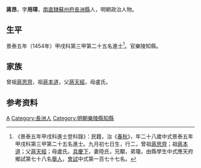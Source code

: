 {{明清人物信息框
| 姓名 = 蔣昂
| 原名 =
| 圖片名稱= 
| 圖片大小 =
| 圖片說明 = 
| 最高職務 =
| 國家 = 大明 
| 爵位 =
| 籍貫 = [[南直隸|南直隸]][[蘇州府|蘇州府]][[長洲縣|長洲縣]]
| 族裔 = 
| 旗籍 = 
| 字號 = 字用璋
| 諡號 =
| 出生日期 = 生年不詳
| 出生地點 =
| 逝世日期 = 卒年不詳
| 逝世地點 =
| 墓葬 =
| 配偶 = 陸氏
| 親屬 = 
| 出身 =
* 景泰五年甲戌科同進士出身
| 經歷 =
| 著作 =  
}}

'''蔣昂'''{{BD|？||？||}}，字'''用璋'''，[[南直隸|南直隸]][[蘇州府|蘇州府]][[長洲縣|長洲縣]]人，明朝政治人物。

==生平==
景泰五年（1454年）甲戌科第三甲第二十五名進士<ref>《景泰五年甲戌科進士登科錄》：民籍，治《[[春秋|春秋]]》，年二十八歲中式景泰五年甲戌科第三甲第二十五名進士。九月初七日生，行二，曾祖[[蔣思齊|蔣思齊]]；祖[[蔣本道|蔣本道]]；父[[蔣天經|蔣天經]]；母盧氏。[[具慶下|具慶下]]，妻陸氏，兄顒，弟瓊。由縣學生中式應天府鄉試第七十八名[[舉人|舉人]]，[[會試|會試]]中式第一百七十七名。</ref>。官樂陵知縣。

==家族==
曾祖[[蔣思齊|蔣思齊]]，祖[[蔣本道|蔣本道]]，父[[蔣天經|蔣天經]]，母盧氏。

== 参考资料 ==
{{reflist}}

{{景泰五年甲戌科殿试金榜}}
{{Authority control}}

{{DEFAULTSORT:Jiang Ang}}
[[Category:蔣姓|A]]
[[Category:長洲人|Category:長洲人]]
[[Category:明朝樂陵縣知縣|Category:明朝樂陵縣知縣]]
{{明朝人物小作品}}